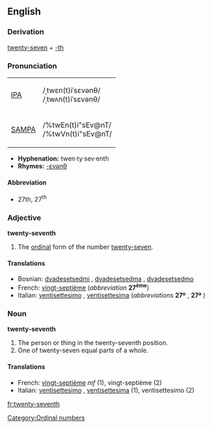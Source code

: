 ==English==

===Derivation===
{{rfc-header|Derivation}}
[[twenty-seven]] + [[-th]]

===Pronunciation===
{| border=1 cellpadding=5
| [[w:IPA|IPA]] || /ˌtwɛn(t)iˈsɛvənθ/ <br> /ˌtwʌn(t)iˈsɛvənθ/
|-
| [[w:SAMPA|SAMPA]] || /%twEn(t)i"sEv@nT/ <br> /%twVn(t)i"sEv@nT/
|}

*'''Hyphenation:''' twen·ty·sev·enth
*'''Rhymes:''' [[Rhymes:English:-ɛvənθ|-ɛvənθ]]

====Abbreviation====
*27th, 27<sup>th</sup>

===Adjective===
'''twenty-seventh'''

# The [[ordinal]] form of the number [[twenty-seven]].

====Translations====
*Bosnian: [[dvadesetsedmi]] {{m}}, [[dvadesetsedma]] {{f}}, [[dvadesetsedmo]] {{n}}
*French: [[vingt-septième]] (''abbreviation'' '''27<sup>ème</sup>''')
*Italian: [[ventisettesimo]] {{m}}, [[ventisettesima]] {{f}} (''abbreviations'' '''27º''' {{m}}, '''27ª''' {{f}})

===Noun===
'''twenty-seventh'''

# The person or thing in the twenty-seventh position.
# One of twenty-seven equal parts of a whole.

====Translations====
*French: [[vingt-septième]] ''mf'' (1), vingt-septième {{m}} (2)
*Italian: [[ventisettesimo]] {{m}}, [[ventisettesima]] {{f}} (1), ventisettesimo {{m}} (2)

[[Category:Ordinal numbers]]

[[fr:twenty-seventh]]